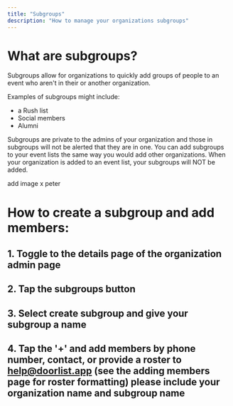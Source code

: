 ```yaml
---
title: "Subgroups"
description: "How to manage your organizations subgroups"
---
```


# What are subgroups?
Subgroups allow for organizations to quickly add groups of people to an event who aren't in their or another organization.

Examples of subgroups might include:
- a Rush list
- Social members
- Alumni

Subgroups are private to the admins of your organization and those in subgroups will not be alerted that they are in one. You can add subgroups to your event lists the same way you would add other organizations. When your organization is added to an event list, your subgroups will NOT be added. 

add image x peter
# How to create a subgroup and add members:
## 1. Toggle to the details page of the organization admin page
## 2. Tap the subgroups button
## 3. Select create subgroup and give your subgroup a name
## 4. Tap the '+' and add members by phone number, contact, or provide a roster to help@doorlist.app (see the adding members page for roster formatting) please include your organization name and subgroup name